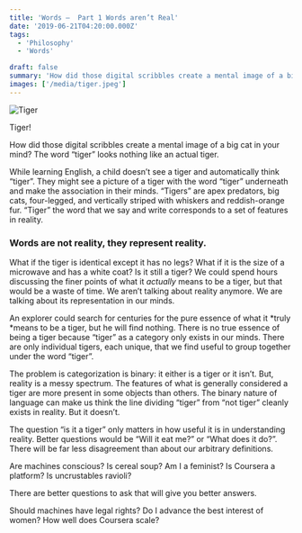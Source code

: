 ```yaml
---
title: 'Words —  Part 1 Words aren’t Real'
date: '2019-06-21T04:20:00.000Z'
tags:
  - 'Philosophy'
  - 'Words'

draft: false
summary: 'How did those digital scribbles create a mental image of a big cat in your mind? The word “tiger” looks nothing like an actual tiger.'
images: ['/media/tiger.jpeg']
---
```


![Tiger](/media/tiger.jpeg)

Tiger!

How did those digital scribbles create a mental image of a big cat in your mind? The word “tiger” looks nothing like an actual tiger.

While learning English, a child doesn’t see a tiger and automatically think “tiger”. They might see a picture of a tiger with the word “tiger” underneath and make the association in their minds. “Tigers” are apex predators, big cats, four-legged, and vertically striped with whiskers and reddish-orange fur. “Tiger” the word that we say and write corresponds to a set of features in reality.

### Words are not reality, they represent reality.

What if the tiger is identical except it has no legs? What if it is the size of a microwave and has a white coat? Is it still a tiger? We could spend hours discussing the finer points of what it _actually_ means to be a tiger, but that would be a waste of time. We aren’t talking about reality anymore. We are talking about its representation in our minds.

An explorer could search for centuries for the pure essence of what it *truly *means to be a tiger, but he will find nothing. There is no true essence of being a tiger because “tiger” as a category only exists in our minds. There are only individual tigers, each unique, that we find useful to group together under the word “tiger”.

The problem is categorization is binary: it either is a tiger or it isn’t. But, reality is a messy spectrum. The features of what is generally considered a tiger are more present in some objects than others. The binary nature of language can make us think the line dividing “tiger” from “not tiger” cleanly exists in reality. But it doesn’t.

The question “is it a tiger” only matters in how useful it is in understanding reality. Better questions would be “Will it eat me?” or “What does it do?”. There will be far less disagreement than about our arbitrary definitions.

Are machines conscious? Is cereal soup? Am I a feminist? Is Coursera a platform? Is uncrustables ravioli?

There are better questions to ask that will give you better answers.

Should machines have legal rights? Do I advance the best interest of women? How well does Coursera scale?

